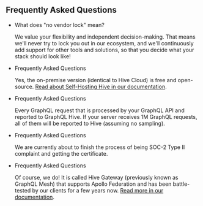 ## Frequently Asked Questions

- What does "no vendor lock" mean?

  We value your flexibility and independent decision-making. That means we'll never try to lock you
  out in our ecosystem, and we'll continuously add support for other tools and solutions, so that you
  decide what your stack should look like!

- Frequently Asked Questions

  Yes, the on-premise version (identical to Hive Cloud) is free and open-source.
  [Read about Self-Hosting Hive in our documentation](/docs/self-hosting/get-started).

- Frequently Asked Questions

  Every GraphQL request that is processed by your GraphQL API and reported to GraphQL Hive. If your
  server receives 1M GraphQL requests, all of them will be reported to Hive (assuming no sampling).

- Frequently Asked Questions

  We are currently about to finish the process of being SOC-2 Type II complaint and getting the
  certificate.

- Frequently Asked Questions

  Of course, we do! It is called Hive Gateway (previously known as GraphQL Mesh) that supports
  Apollo Federation and has been battle-tested by our clients for a few years now.
  [Read more in our documentation](/docs/gateway).
